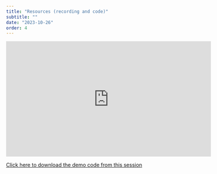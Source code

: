 ```yaml
---
title: "Resources (recording and code)"
subtitle: ""
date: "2023-10-26"
order: 4
---
```


<!-- Materials will be distributed sooner to the event. -->

<iframe width="560" height="315" src="https://youtu.be/TmH5CxudMNA?list=PLQMuwuCypmejaddG2vsfIjIBgieFamwAc" title="YouTube video player" frameborder="0" allow="accelerometer; autoplay; clipboard-write; encrypted-media; gyroscope; picture-in-picture; web-share" allowfullscreen></iframe>

[Click here to download the demo code from this session](../../demo/day4.R)